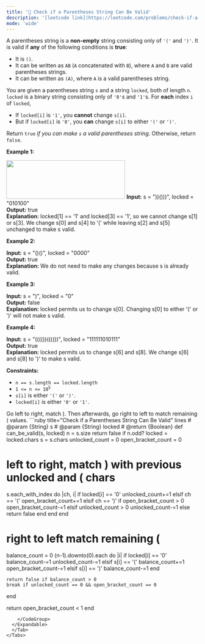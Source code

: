```yaml
---
title: '🧀 Check if a Parentheses String Can Be Valid'
description: '[leetcode link](https://leetcode.com/problems/check-if-a-parentheses-string-can-be-valid/description/)'
mode: 'wide'
---
```

<Tabs>
  <Tab title="Question" icon="circle-question" iconType="regular">
    <Card>
      <p>A parentheses string is a <strong>non-empty</strong> string consisting only of <code>&#39;(&#39;</code> and <code>&#39;)&#39;</code>. It is valid if <strong>any</strong> of the following conditions is <strong>true</strong>:</p>  <ul>  <li>It is <code>()</code>.</li>  <li>It can be written as <code>AB</code> (<code>A</code> concatenated with <code>B</code>), where <code>A</code> and <code>B</code> are valid parentheses strings.</li>  <li>It can be written as <code>(A)</code>, where <code>A</code> is a valid parentheses string.</li> </ul>  <p>You are given a parentheses string <code>s</code> and a string <code>locked</code>, both of length <code>n</code>. <code>locked</code> is a binary string consisting only of <code>&#39;0&#39;</code>s and <code>&#39;1&#39;</code>s. For <strong>each</strong> index <code>i</code> of <code>locked</code>,</p>  <ul>  <li>If <code>locked[i]</code> is <code>&#39;1&#39;</code>, you <strong>cannot</strong> change <code>s[i]</code>.</li>  <li>But if <code>locked[i]</code> is <code>&#39;0&#39;</code>, you <strong>can</strong> change <code>s[i]</code> to either <code>&#39;(&#39;</code> or <code>&#39;)&#39;</code>.</li> </ul>  <p>Return <code>true</code> <em>if you can make <code>s</code> a valid parentheses string</em>. Otherwise, return <code>false</code>.</p>   <p><strong class="example">Example 1:</strong></p> <img alt="" src="https://assets.leetcode.com/uploads/2021/11/06/eg1.png" style="width: 311px; height: 101px;" />  <strong>Input:</strong> s = &quot;))()))&quot;, locked = &quot;010100&quot; <br/> <strong>Output:</strong> true <br/> <strong>Explanation:</strong> locked[1] == &#39;1&#39; and locked[3] == &#39;1&#39;, so we cannot change s[1] or s[3]. We change s[0] and s[4] to &#39;(&#39; while leaving s[2] and s[5] unchanged to make s valid.  <p><strong class="example">Example 2:</strong></p>   <strong>Input:</strong> s = &quot;()()&quot;, locked = &quot;0000&quot; <br/> <strong>Output:</strong> true <br/> <strong>Explanation:</strong> We do not need to make any changes because s is already valid.   <p><strong class="example">Example 3:</strong></p>   <strong>Input:</strong> s = &quot;)&quot;, locked = &quot;0&quot; <br/> <strong>Output:</strong> false <br/> <strong>Explanation:</strong> locked permits us to change s[0].  Changing s[0] to either &#39;(&#39; or &#39;)&#39; will not make s valid.   <p><strong class="example">Example 4:</strong></p>   <strong>Input:</strong> s = &quot;(((())(((())&quot;, locked = &quot;111111010111&quot; <br/> <strong>Output:</strong> true <br/> <strong>Explanation:</strong> locked permits us to change s[6] and s[8].  We change s[6] and s[8] to &#39;)&#39; to make s valid.    <p><strong>Constraints:</strong></p>  <ul>  <li><code>n == s.length == locked.length</code></li>  <li><code>1 &lt;= n &lt;= 10<sup>5</sup></code></li>  <li><code>s[i]</code> is either <code>&#39;(&#39;</code> or <code>&#39;)&#39;</code>.</li>  <li><code>locked[i]</code> is either <code>&#39;0&#39;</code> or <code>&#39;1&#39;</code>.</li> </ul> 
    </Card>
  </Tab>
  <Tab title="Solution" icon="lightbulb" iconType="regular" >
    <Card>
      Go left to right, match ). Then afterwards, go right to left to match remaining ( values.
    </Card>
  <Expandable title="code">
    <CodeGroup dropdown>
```ruby title="Check if a Parentheses String Can Be Valid" lines
# @param {String} s
# @param {String} locked
# @return {Boolean}
def can_be_valid(s, locked)
  n = s.size
  return false if n.odd?
  locked = locked.chars
  s = s.chars
  unlocked_count = 0 
  open_bracket_count = 0
  
  # left to right, match ) with previous unlocked and ( chars
  s.each_with_index do |ch, i|
    if locked[i] == '0'
      unlocked_count+=1
    elsif ch == '('
      open_bracket_count+=1
    elsif ch == ')'
      if open_bracket_count > 0
        open_bracket_count-=1
      elsif unlocked_count > 0
        unlocked_count-=1
      else
        return false
      end
    end
  end

  # right to left match remaining ( 
  balance_count = 0
  (n-1).downto(0).each do |i|
    if locked[i] == '0'
      balance_count-=1
      unlocked_count-=1
    elsif s[i] == '('
      balance_count+=1
      open_bracket_count-=1
    elsif s[i] == ')'
      balance_count-=1
    end

    return false if balance_count > 0
    break if unlocked_count == 0 && open_bracket_count == 0
  end

  return open_bracket_count < 1
end
```
    </CodeGroup>
  </Expandable>
  </Tab>
</Tabs>